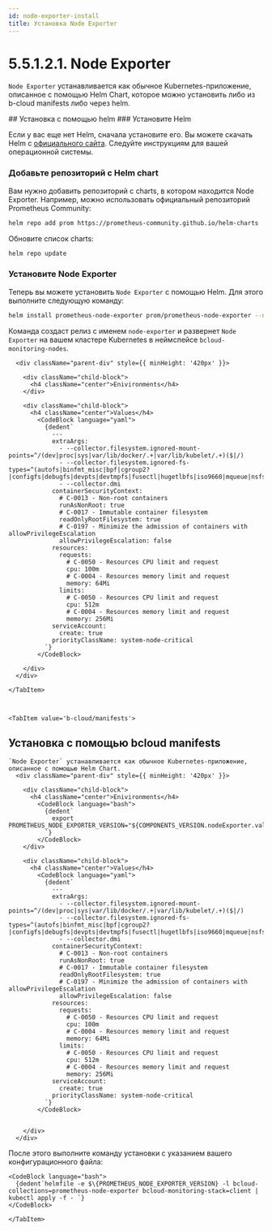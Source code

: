 ```yaml
---
id: node-exporter-install
title: Установка Node Exporter
---
```



# 5.5.1.2.1. Node Exporter

`Node Exporter` устанавливается как обычное Kubernetes-приложение, описанное с помощью Helm Chart, которое можно установить либо из b-cloud manifests либо через helm.

<Tabs>
    <TabItem value='helm'>
## Установка с помощью helm
### Установите Helm

Если у вас еще нет Helm, сначала установите его. Вы можете скачать Helm с [официального сайта](https://helm.sh/docs/intro/install/). Следуйте инструкциям для вашей операционной системы.

### Добавьте репозиторий с Helm chart

Вам нужно добавить репозиторий с charts, в котором находится Node Exporter. Например, можно использовать официальный репозиторий Prometheus Community:

```bash
helm repo add prom https://prometheus-community.github.io/helm-charts
```

Обновите список charts:

```bash
helm repo update
```

### Установите Node Exporter

Теперь вы можете установить `Node Exporter` с помощью Helm. Для этого выполните следующую команду:

```bash
helm install prometheus-node-exporter prom/prometheus-node-exporter --namespace bcloud-monitoring-nodes --create-namespace -f values.yaml
```

Команда создаст релиз с именем `node-exporter` и развернет `Node Exporter` на вашем кластере Kubernetes в неймспейсе `bcloud-monitoring-nodes`.

      <div className="parent-div" style={{ minHeight: '420px' }}>

        <div className="child-block">
          <h4 className="center">Enivironments</h4>
        </div>

        <div className="child-block">
          <h4 className="center">Values</h4>
            <CodeBlock language="yaml">
              {dedent`
                ---
                extraArgs:
                  - --collector.filesystem.ignored-mount-points=^/(dev|proc|sys|var/lib/docker/.+|var/lib/kubelet/.+)($|/)
                  - --collector.filesystem.ignored-fs-types=^(autofs|binfmt_misc|bpf|cgroup2?|configfs|debugfs|devpts|devtmpfs|fusectl|hugetlbfs|iso9660|mqueue|nsfs|overlay|proc|procfs|pstore|rpc_pipefs|securityfs|selinuxfs|squashfs|sysfs|tracefs)$
                  - --collector.dmi
                containerSecurityContext:
                  # C-0013 - Non-root containers
                  runAsNonRoot: true
                  # C-0017 - Immutable container filesystem
                  readOnlyRootFilesystem: true
                  # C-0197 - Minimize the admission of containers with allowPrivilegeEscalation
                  allowPrivilegeEscalation: false
                resources:
                  requests:
                    # C-0050 - Resources CPU limit and request
                    cpu: 100m
                    # C-0004 - Resources memory limit and request
                    memory: 64Mi
                  limits:
                    # C-0050 - Resources CPU limit and request
                    cpu: 512m
                    # C-0004 - Resources memory limit and request
                    memory: 256Mi
                serviceAccount:
                  create: true
                priorityClassName: system-node-critical
              `}
            </CodeBlock>

        </div>
      </div>

    </TabItem>



    <TabItem value='b-cloud/manifests'>
## Установка с помощью bcloud manifests
    `Node Exporter` устанавливается как обычное Kubernetes-приложение, описанное с помощью Helm Chart.
      <div className="parent-div" style={{ minHeight: '420px' }}>

        <div className="child-block">
          <h4 className="center">Enivironments</h4>
            <CodeBlock language="bash">
              {dedent`
                export PROMETHEUS_NODE_EXPORTER_VERSION="${COMPONENTS_VERSION.nodeExporter.value}"
              `}
            </CodeBlock>
        </div>

        <div className="child-block">
          <h4 className="center">Values</h4>
            <CodeBlock language="yaml">
              {dedent`
                ---
                extraArgs:
                  - --collector.filesystem.ignored-mount-points=^/(dev|proc|sys|var/lib/docker/.+|var/lib/kubelet/.+)($|/)
                  - --collector.filesystem.ignored-fs-types=^(autofs|binfmt_misc|bpf|cgroup2?|configfs|debugfs|devpts|devtmpfs|fusectl|hugetlbfs|iso9660|mqueue|nsfs|overlay|proc|procfs|pstore|rpc_pipefs|securityfs|selinuxfs|squashfs|sysfs|tracefs)$
                  - --collector.dmi
                containerSecurityContext:
                  # C-0013 - Non-root containers
                  runAsNonRoot: true
                  # C-0017 - Immutable container filesystem
                  readOnlyRootFilesystem: true
                  # C-0197 - Minimize the admission of containers with allowPrivilegeEscalation
                  allowPrivilegeEscalation: false
                resources:
                  requests:
                    # C-0050 - Resources CPU limit and request
                    cpu: 100m
                    # C-0004 - Resources memory limit and request
                    memory: 64Mi
                  limits:
                    # C-0050 - Resources CPU limit and request
                    cpu: 512m
                    # C-0004 - Resources memory limit and request
                    memory: 256Mi
                serviceAccount:
                  create: true
                priorityClassName: system-node-critical
              `}
            </CodeBlock>


        </div>
      </div>
После этого выполните команду установки с указанием вашего конфигурационного файла:

    <CodeBlock language="bash">
      {dedent`helmfile -e $\{PROMETHEUS_NODE_EXPORTER_VERSION} -l bcloud-collections=prometheus-node-exporter bcloud-monitoring-stack=client | kubectl apply -f - `}
    </CodeBlock>

    </TabItem>
</Tabs>


